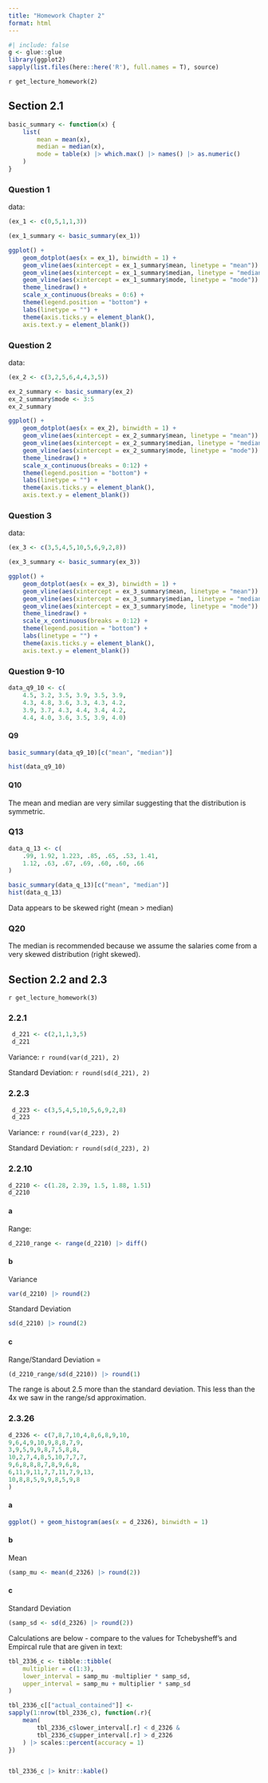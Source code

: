 ```yaml
---
title: "Homework Chapter 2"
format: html
---
```


```r
#| include: false
g <- glue::glue
library(ggplot2)
sapply(list.files(here::here('R'), full.names = T), source)
```

`r get_lecture_homework(2)`

## Section 2.1

```r
basic_summary <- function(x) {
    list(
        mean = mean(x),
        median = median(x),
        mode = table(x) |> which.max() |> names() |> as.numeric()
    )
}
```
### Question 1

data:

```r
(ex_1 <- c(0,5,1,1,3))
```

```r


(ex_1_summary <- basic_summary(ex_1))
```

```r
ggplot() +
    geom_dotplot(aes(x = ex_1), binwidth = 1) +
    geom_vline(aes(xintercept = ex_1_summary$mean, linetype = "mean")) +
    geom_vline(aes(xintercept = ex_1_summary$median, linetype = "median")) +
    geom_vline(aes(xintercept = ex_1_summary$mode, linetype = "mode")) +
    theme_linedraw() +
    scale_x_continuous(breaks = 0:6) +
    theme(legend.position = "bottom") +
    labs(linetype = "") +
    theme(axis.ticks.y = element_blank(),
    axis.text.y = element_blank())
```

### Question 2


data:

```r
(ex_2 <- c(3,2,5,6,4,4,3,5))
```

```r
ex_2_summary <- basic_summary(ex_2)
ex_2_summary$mode <- 3:5
ex_2_summary

```

```r
ggplot() +
    geom_dotplot(aes(x = ex_2), binwidth = 1) +
    geom_vline(aes(xintercept = ex_2_summary$mean, linetype = "mean")) +
    geom_vline(aes(xintercept = ex_2_summary$median, linetype = "median")) +
    geom_vline(aes(xintercept = ex_2_summary$mode, linetype = "mode")) +
    theme_linedraw() +
    scale_x_continuous(breaks = 0:12) +
    theme(legend.position = "bottom") +
    labs(linetype = "") +
    theme(axis.ticks.y = element_blank(),
    axis.text.y = element_blank())
```

### Question 3

data:

```r
(ex_3 <- c(3,5,4,5,10,5,6,9,2,8))
```

```r
(ex_3_summary <- basic_summary(ex_3))
```

```r
ggplot() +
    geom_dotplot(aes(x = ex_3), binwidth = 1) +
    geom_vline(aes(xintercept = ex_3_summary$mean, linetype = "mean")) +
    geom_vline(aes(xintercept = ex_3_summary$median, linetype = "median")) +
    geom_vline(aes(xintercept = ex_3_summary$mode, linetype = "mode")) +
    theme_linedraw() +
    scale_x_continuous(breaks = 0:12) +
    theme(legend.position = "bottom") +
    labs(linetype = "") +
    theme(axis.ticks.y = element_blank(),
    axis.text.y = element_blank())
```


### Question 9-10

```r
data_q9_10 <- c(
    4.5, 3.2, 3.5, 3.9, 3.5, 3.9,
    4.3, 4.8, 3.6, 3.3, 4.3, 4.2,
    3.9, 3.7, 4.3, 4.4, 3.4, 4.2,
    4.4, 4.0, 3.6, 3.5, 3.9, 4.0)
```

#### Q9

```r
basic_summary(data_q9_10)[c("mean", "median")]
```

```r
hist(data_q9_10)
```

#### Q10

The mean and median are very similar suggesting that the distribution is symmetric.

### Q13

```r
data_q_13 <- c(
    .99, 1.92, 1.223, .85, .65, .53, 1.41, 
    1.12, .63, .67, .69, .60, .60, .66
)

basic_summary(data_q_13)[c("mean", "median")]
hist(data_q_13)
```

Data appears to be skewed right (mean > median)

### Q20

The median is recommended because we assume the salaries come from a very skewed distribution (right skewed).


## Section 2.2 and 2.3

`r get_lecture_homework(3)`


### 2.2.1
 
```r
 d_221 <- c(2,1,1,3,5)
 d_221
```

Variance: `r round(var(d_221), 2)`

Standard Deviation: `r round(sd(d_221), 2)`

### 2.2.3

```r
 d_223 <- c(3,5,4,5,10,5,6,9,2,8)
 d_223
```

Variance: `r round(var(d_223), 2)`

Standard Deviation: `r round(sd(d_223), 2)`


### 2.2.10

```r
d_2210 <- c(1.28, 2.39, 1.5, 1.88, 1.51)
d_2210
```

#### a
Range: 

```r
d_2210_range <- range(d_2210) |> diff()
```

#### b

Variance

```r
var(d_2210) |> round(2)
```

Standard Deviation
```r
sd(d_2210) |> round(2)
```

#### c

Range/Standard Deviation = 

```r
(d_2210_range/sd(d_2210)) |> round(1)
```

The range is about 2.5 more than the standard deviation. This less than the 4x we saw in the range/sd approximation.

### 2.3.26

```r
d_2326 <- c(7,8,7,10,4,8,6,8,9,10,
9,6,4,9,10,9,8,8,7,9,
3,9,5,9,9,8,7,5,8,8,
10,2,7,4,8,5,10,7,7,7,
9,6,8,8,8,7,8,9,6,8,
6,11,9,11,7,7,11,7,9,13,
10,8,8,5,9,9,8,5,9,8
)

```


#### a


```r
ggplot() + geom_histogram(aes(x = d_2326), binwidth = 1)

```

#### b

Mean

```r
(samp_mu <- mean(d_2326) |> round(2))
```

#### c

Standard Deviation


```r
(samp_sd <- sd(d_2326) |> round(2))
```

Calculations are below - compare to the values for Tchebysheff's and Empircal rule that are given in text:

```r
tbl_2336_c <- tibble::tibble(
    multiplier = c(1:3),
    lower_interval = samp_mu -multiplier * samp_sd,
    upper_interval = samp_mu + multiplier * samp_sd
)

tbl_2336_c[["actual_contained"]] <- 
sapply(1:nrow(tbl_2336_c), function(.r){
    mean(
        tbl_2336_c$lower_interval[.r] < d_2326 &
        tbl_2336_c$upper_interval[.r] > d_2326
    ) |> scales::percent(accuracy = 1)
})


tbl_2336_c |> knitr::kable()

```